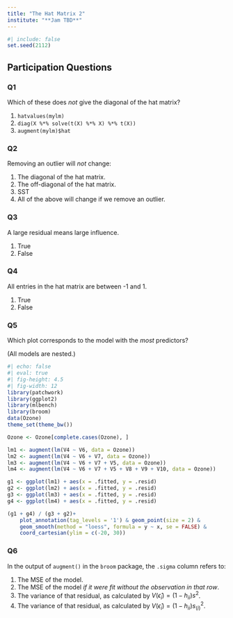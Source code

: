```yaml
---
title: "The Hat Matrix 2"
institute: "**Jam TBD**"
---
```


```r
#| include: false
set.seed(2112)
```

## Participation Questions

### Q1

Which of these does *not* give the diagonal of the hat matrix?

1. `hatvalues(mylm)`
2. `diag(X %*% solve(t(X) %*% X) %*% t(X))`
3. `augment(mylm)$hat`

### Q2

Removing an outlier will *not* change:

1. The diagonal of the hat matrix.
2. The off-diagonal of the hat matrix.
3. SST
4. All of the above will change if we remove an outlier.

### Q3

A large residual means large influence.

1. True
2. False

### Q4

All entries in the hat matrix are between -1 and 1.

1. True
2. False

### Q5

Which plot corresponds to the model with the *most* predictors?

(All models are nested.)

```r
#| echo: false
#| eval: true
#| fig-height: 4.5
#| fig-width: 12
library(patchwork)
library(ggplot2)
library(mlbench)
library(broom)
data(Ozone)
theme_set(theme_bw())

Ozone <- Ozone[complete.cases(Ozone), ]

lm1 <- augment(lm(V4 ~ V6, data = Ozone))
lm2 <- augment(lm(V4 ~ V6 + V7, data = Ozone))
lm3 <- augment(lm(V4 ~ V6 + V7 + V5, data = Ozone))
lm4 <- augment(lm(V4 ~ V6 + V7 + V5 + V8 + V9 + V10, data = Ozone))

g1 <- ggplot(lm1) + aes(x = .fitted, y = .resid)
g2 <- ggplot(lm2) + aes(x = .fitted, y = .resid)
g3 <- ggplot(lm3) + aes(x = .fitted, y = .resid)
g4 <- ggplot(lm4) + aes(x = .fitted, y = .resid)

(g1 + g4) / (g3 + g2)+
    plot_annotation(tag_levels = '1') & geom_point(size = 2) &
    geom_smooth(method = "loess", formula = y ~ x, se = FALSE) &
    coord_cartesian(ylim = c(-20, 30)) 

```

### Q6

In the output of `augment()` in the `broom` package, the `.sigma` column refers to:

1. The MSE of the model.
2. The MSE of the model *if it were fit without the observation in that row*.
3. The variance of that residual, as calculated by $V(\hat\epsilon_i) = (1-h_{ii})s^2$.
4. The variance of that residual, as calculated by $V(\hat\epsilon_i) = (1-h_{ii})s_{(i)}^2$.
